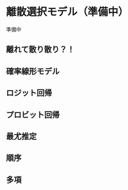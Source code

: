 # 離散選択モデル（準備中） {#discrete}

準備中

## 離れて散り散り？！

## 確率線形モデル

## ロジット回帰

## プロビット回帰

## 最尤推定

## 順序

## 多項
